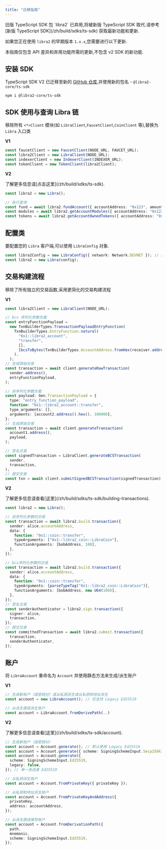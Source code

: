```yaml
---
title: "迁移指南"
---
```



<Aside emoji="🚨" type="danger">
  旧版 TypeScript SDK 包 `libra2` 已弃用,将被新版 TypeScript SDK 取代.请参考 [新版 TypeScript SDK](/zh/build/sdks/ts-sdk) 获取最新功能和更新.
</Aside>

如果您正在使用 `libra2` 的早期版本 `1.x.x`,您需要进行以下更新.

<Aside type="note">
  本指南仅包含 API 差异和弃用功能所需的更新,不包含 v2 SDK 的新功能.
</Aside>

## 安装 SDK

TypeScript SDK V2 已迁移至新的 [GitHub 仓库](https://github.com/libra2org/libra2-ts-sdk),并使用新的包名 - `@libra2-core/ts-sdk`

```shellscript npm2yarn
npm i @libra2-core/ts-sdk
```

## SDK 使用与查询 Libra 链

移除所有 `<*>Client` 模块(如 `LibraClient`,`FaucetClient`,`CoinClient` 等),替换为 `Libra` 入口类

**V1**

```typescript filename="v1.ts"
const faucetClient = new FaucetClient(NODE_URL, FAUCET_URL);
const libra2Client = new LibraClient(NODE_URL);
const indexerClient = new IndexerClient(INDEXER_URL);
const tokenClient = new TokenClient(libra2Client);
```

**V2**

<Aside type="note">
  了解更多信息请[点击这里](/zh/build/sdks/ts-sdk).
</Aside>

```typescript filename="v2.ts"
const libra2 = new Libra();

// 执行查询
const fund = await libra2.fundAccount({ accountAddress: "0x123", amount: 100 });
const modules = await libra2.getAccountModules({ accountAddress: "0x123" });
const tokens = await libra2.getAccountOwnedTokens({ accountAddress: "0x123" });
```

## 配置类

要配置您的 `Libra` 客户端,可以使用 `LibraConfig` 对象.

```typescript filename="v2.ts"
const libra2Config = new LibraConfig({ network: Network.DEVNET }); // 默认为 devnet
const libra2 = new Libra(config);
```

## 交易构建流程

移除了所有独立的交易函数,采用更简化的交易构建流程

**V1**

```typescript filename="v1.ts"
const libra2Client = new LibraClient(NODE_URL);

// bcs 序列化参数负载
const entryFunctionPayload =
  new TxnBuilderTypes.TransactionPayloadEntryFunction(
    TxnBuilderTypes.EntryFunction.natural(
      "0x1::libra2_account",
      "transfer",
      [],
      [bcsToBytes(TxnBuilderTypes.AccountAddress.fromHex(receiver.address()))],
    ),
  );
// 生成原始交易
const transaction = await client.generateRawTransaction(
  sender.address(),
  entryFunctionPayload,
);

// 非序列化参数负载
const payload: Gen.TransactionPayload = {
  type: "entry_function_payload",
  function: "0x1::libra2_account::transfer",
  type_arguments: [],
  arguments: [account2.address().hex(), 100000],
};
// 生成原始交易
const transaction = await client.generateTransaction(
  account1.address(),
  payload,
);

// 签名交易
const signedTransaction = LibraClient.generateBCSTransaction(
  sender,
  transaction,
);
// 提交交易
const txn = await client.submitSignedBCSTransaction(signedTransaction);
```

**V2**

<Aside type="note">
  了解更多信息请查看[这里](/zh/build/sdks/ts-sdk/building-transactions).
</Aside>

```typescript filename="v2.ts"
const libra2 = new Libra();

// 非序列化参数的交易
const transaction = await libra2.build.transaction({
  sender: alice.accountAddress,
  data: {
    function: "0x1::coin::transfer",
    typeArguments: ["0x1::libra2_coin::LibraCoin"],
    functionArguments: [bobAddress, 100],
  },
});

// bcs序列化参数的交易
const transaction = await libra2.build.transaction({
  sender: alice.accountAddress,
  data: {
    function: "0x1::coin::transfer",
    typeArguments: [parseTypeTag("0x1::libra2_coin::LibraCoin")],
    functionArguments: [bobAddress, new U64(100)],
  },
});
// 签名交易
const senderAuthenticator = libra2.sign.transaction({
  signer: alice,
  transaction,
});
// 提交交易
const committedTransaction = await libra2.submit.transaction({
  transaction,
  senderAuthenticator,
});
```

## 账户

将 `LibraAccount` 重命名为 `Account` 并使用静态方法来生成/派生账户

**V1**

```typescript filename="v1.ts"
// 生成新账户（或密钥对）或从私钥派生或从私钥和地址派生
const account = new LibraAccount(); // 仅支持 Legacy Ed25519

// 从派生路径派生账户
const account = LibraAccount.fromDerivePath(..)
```

**V2**

<Aside type="note">
  了解更多信息请查看[这里](/zh/build/sdks/ts-sdk/account).
</Aside>

```typescript filename="v2.ts"
// 生成新账户（或密钥对）
const account = Account.generate(); // 默认使用 Legacy Ed25519
const account = Account.generate({ scheme: SigningSchemeInput.Secp256k1Ecdsa }); // 单一发送者 Secp256k1
const account = Account.generate({
  scheme: SigningSchemeInput.Ed25519,
  legacy: false,
}); // 单一发送者 Ed25519

// 从私钥派生账户
const account = Account.fromPrivateKey({ privateKey });

// 从私钥和地址派生账户
const account = Account.fromPrivateKeyAndAddress({
  privateKey,
  address: accountAddress,
});

// 从派生路径推导账户
const account = Account.fromDerivationPath({
  path,
  mnemonic,
  scheme: SigningSchemeInput.Ed25519,
});
```
